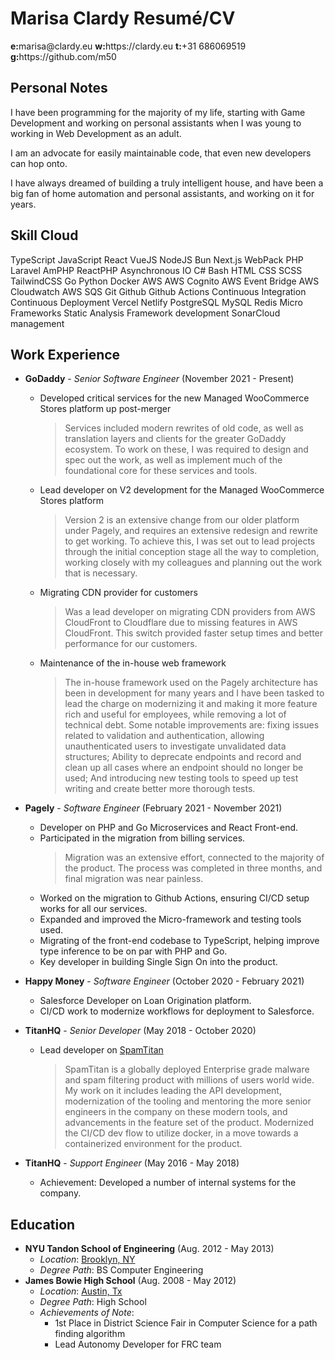 

<div className="flex justify-left content-center items-center w-full">
  <Gravatar className="hidden md:inline-block rounded-full mr-8 ml-0" />
  <div>
  <h1 className="text-3xl">
    <span className="hidden print:inline-block">Marisa Clardy</span>
    <span className="print:hidden inline-block">Resumé/CV</span>
  </h1>
  <Social />
  <div className="hidden print:flex font-mono justify-around w-full text-xs -mt-5">
    <span className="px-2"><b>e:</b>marisa@clardy.eu</span>
    <span className="px-2"><b>w:</b>https://clardy.eu</span>
    <span className="px-2"><b>t:</b>+31 686069519</span>
    <span className="px-2"><b>g:</b>https://github.com/m50</span>
  </div>
  </div>
</div>

## Personal Notes

I have been programming for the majority of my life, starting with Game Development and working on
personal assistants when I was young to working in Web Development as an adult.

I am an advocate for easily maintainable code, that even new developers can hop onto.

I have always dreamed of building a truly intelligent house, and have been a big fan
of home automation and personal assistants, and working on it for years.

## Skill Cloud

<Shuffle className="flex flex-wrap justify-center text-sm">
  <Tag color="blue" className="m-2">TypeScript</Tag>
  <Tag color="yellow" className="m-2">JavaScript</Tag>
  <Tag className="m-2">React</Tag>
  <Tag className="m-2">VueJS</Tag>
  <Tag className="m-2">NodeJS</Tag>
  <Tag className="m-2">Bun</Tag>
  <Tag className="m-2">Next.js</Tag>
  <Tag className="m-2">WebPack</Tag>
  <Tag color="purple" className="m-2">PHP</Tag>
  <Tag color="orange" className="m-2">Laravel</Tag>
  <Tag className="m-2">AmPHP</Tag>
  <Tag className="m-2">ReactPHP</Tag>
  <Tag className="m-2">Asynchronous IO</Tag>
  <Tag className="m-2">C#</Tag>
  <Tag className="m-2">Bash</Tag>
  <Tag className="m-2">HTML</Tag>
  <Tag className="m-2">CSS</Tag>
  <Tag className="m-2">SCSS</Tag>
  <Tag className="m-2">TailwindCSS</Tag>
  <Tag className="m-2">Go</Tag>
  <Tag className="m-2">Python</Tag>
  <Tag className="m-2">Docker</Tag>
  <Tag color="yellow" className="m-2">AWS</Tag>
  <Tag color="blue" className="m-2">AWS Cognito</Tag>
  <Tag color="red" className="m-2">AWS Event Bridge</Tag>
  <Tag color="brown" className="m-2">AWS Cloudwatch</Tag>
  <Tag color="orange" className="m-2">AWS SQS</Tag>
  <Tag className="m-2">Git</Tag>
  <Tag className="m-2">Github</Tag>
  <Tag className="m-2">Github Actions</Tag>
  <Tag className="m-2">Continuous Integration</Tag>
  <Tag className="m-2">Continuous Deployment</Tag>
  <Tag className="m-2">Vercel</Tag>
  <Tag className="m-2">Netlify</Tag>
  <Tag className="m-2">PostgreSQL</Tag>
  <Tag className="m-2">MySQL</Tag>
  <Tag className="m-2">Redis</Tag>
  <Tag className="m-2">Micro Frameworks</Tag>
  <Tag className="m-2">Static Analysis</Tag>
  <Tag className="m-2">Framework development</Tag>
  <Tag className="m-2">SonarCloud management</Tag>
</Shuffle>

## Work Experience

- **GoDaddy** - *Senior Software Engineer* (November 2021 - Present)
  - Developed critical services for the new Managed WooCommerce Stores platform up post-merger
    > Services included modern rewrites of old code, as well as translation layers and clients for the greater
    > GoDaddy ecosystem. To work on these, I was required to design and spec out the work, as well as implement
    > much of the foundational core for these services and tools.
  - Lead developer on V2 development for the Managed WooCommerce Stores platform
    > Version 2 is an extensive change from our older platform under Pagely, and requires an extensive
    > redesign and rewrite to get working. To achieve this, I was set out to lead projects
    > through the initial conception stage all the way to completion, working closely with my
    > colleagues and planning out the work that is necessary.
  - Migrating CDN provider for customers
    > Was a lead developer on migrating CDN providers from AWS CloudFront to Cloudflare
    > due to missing features in AWS CloudFront. This switch provided faster setup times
    > and better performance for our customers.
  - Maintenance of the in-house web framework
    > The in-house framework used on the Pagely architecture has been in development for many years
    > and I have been tasked to lead the charge on modernizing it and making it more feature rich
    > and useful for employees, while removing a lot of technical debt. Some notable improvements
    > are: fixing issues related to validation and authentication, allowing unauthenticated users
    > to investigate unvalidated data structures; Ability to deprecate endpoints and record and
    > clean up all cases where an endpoint should no longer be used; And introducing new testing tools
    > to speed up test writing and create better more thorough tests.

- **Pagely** - *Software Engineer* (February 2021 - November 2021)
  - Developer on PHP and Go Microservices and React Front-end.
  - Participated in the migration from billing services.
    > Migration was an extensive effort, connected to the majority of the product.
    > The process was completed in three months, and final migration was near painless.
  - Worked on the migration to Github Actions, ensuring CI/CD setup works for all our services.
  - Expanded and improved the Micro-framework and testing tools used.
  - Migrating of the front-end codebase to TypeScript, helping improve type inference to be on par with PHP and Go.
  - Key developer in building Single Sign On into the product.

- **Happy Money** - *Software Engineer* (October 2020 - February 2021)
  - Salesforce Developer on Loan Origination platform.
  - CI/CD work to modernize workflows for deployment to Salesforce.

- **TitanHQ** - *Senior Developer* (May 2018 - October 2020)
  - Lead developer on [SpamTitan](https://www.spamtitan.com/)
    > SpamTitan is a globally deployed Enterprise grade malware and spam filtering product
    > with millions of users world wide.
    > My work on it includes leading the API development, modernization of the tooling
    > and mentoring the more senior engineers in the company on these modern tools,
    > and advancements in the feature set of the product. Modernized the CI/CD dev flow
    > to utilize docker, in a move towards a containerized environment for the product.

- **TitanHQ** - *Support Engineer* (May 2016 - May 2018)
  - Achievement: Developed a number of internal systems for the company.

## Education

- **NYU Tandon School of Engineering** (Aug. 2012 - May 2013)
  - *Location*: [Brooklyn, NY](https://www.google.com/maps/place/New+York+University+Tandon+School+of+Engineering/@40.6942076,-73.9887677,17z/data=!3m1!4b1!4m5!3m4!1s0x89c25a4a4d8396f3:0xda9b313d596491f7!8m2!3d40.6942036!4d-73.986579)
  - *Degree Path*: BS Computer Engineering
- **James Bowie High School** (Aug. 2008 - May 2012)
  - *Location*: [Austin, Tx](https://www.google.com/maps/place/James+Bowie+High+School/@30.1876581,-97.860686,17z/data=!3m1!4b1!4m5!3m4!1s0x865b4c0e1e8e050b:0x9801923ccd64699f!8m2!3d30.1876535!4d-97.8584973)
  - *Degree Path*: High School
  - *Achievements of Note*:
    - 1st Place in District Science Fair in Computer Science for a path finding algorithm
    - Lead Autonomy Developer for FRC team
